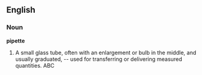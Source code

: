 ==English==

===Noun===

'''pipette'''

#A small glass tube, often with an enlargement or bulb in the middle, and usually graduated, -- used for transferring or delivering measured quantities. ABC
